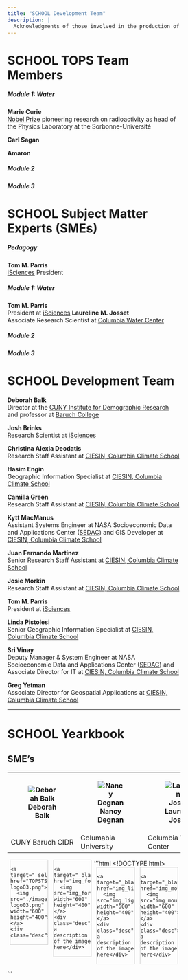 ```yaml
---
title: "SCHOOL Development Team"
description: |
  Acknowledgments of those involved in the production of the TOPSTSCHOOL Modules
---
```

# SCHOOL TOPS Team Members
##### Module 1: Water
**Marie Curie**\
[Nobel Prize](https://www.nobelprize.org/prizes/physics/1903/marie-curie/biographical/) pioneering research on radioactivity as head of the Physics Laboratory at the Sorbonne-Université

**Carl Sagan**

**Amaron**

##### Module 2
##### Module 3

# SCHOOL Subject Matter Experts (SMEs)
##### Pedagogy
**Tom M. Parris**\
[iSciences](https://www.isciences.com/) President

##### Module 1: Water
**Tom M. Parris**\
President at [iSciences](https://www.isciences.com/) 
**Laureline M. Josset**\
Associate Research Scientist at [Columbia Water Center](https://water.columbia.edu/)

##### Module 2
##### Module 3

# SCHOOL Development Team
**Deborah Balk **\
Director at the [CUNY Institute for Demographic Research](https://www.cuny.edu/about/centers-and-institutes/demographic-research/) and professor at [Baruch College](https://www.baruch.cuny.edu/)

**Josh Brinks **\
Research Scientist at [iSciences](https://www.isciences.com/) 

**Christina Alexia Deodatis **\
Research Staff Assistant at [CIESIN, Columbia Climate School](https://www.ciesin.columbia.edu/index.html)

**Hasim Engin **\
Geographic Information Specialist at [CIESIN, Columbia Climate School](https://www.ciesin.columbia.edu/index.html)

**Camilla Green**\
Research Staff Assistant at [CIESIN, Columbia Climate School](https://www.ciesin.columbia.edu/index.html)

**Kytt MacManus**\
Assistant Systems Engineer at NASA Socioeconomic Data and Applications Center $($[SEDAC](https://sedac.ciesin.columbia.edu/)$)$ and GIS Developer at [CIESIN, Columbia Climate School](https://www.ciesin.columbia.edu/index.html)

**Juan Fernando Martinez**\
Senior Research Staff Assistant at [CIESIN, Columbia Climate School](https://www.ciesin.columbia.edu/index.html)

**Josie Morkin **\
Research Staff Assistant at [CIESIN, Columbia Climate School](https://www.ciesin.columbia.edu/index.html)

**Tom M. Parris**\
President at [iSciences](https://www.isciences.com/) 

**Linda Pistolesi **\
Senior Geographic Information Specialist at [CIESIN, Columbia Climate School](https://www.ciesin.columbia.edu/index.html)

**Sri Vinay **\
Deputy Manager & System Engineer at NASA Socioeconomic Data and Applications Center $($[SEDAC](https://sedac.ciesin.columbia.edu/)$)$ and Associate Director for IT at [CIESIN, Columbia Climate School](https://www.ciesin.columbia.edu/index.html)

**Greg Yetman **\
Associate Director for Geospatial Applications at [CIESIN, Columbia Climate School](https://www.ciesin.columbia.edu/index.html)



<hr>

# SCHOOL Yearkbook
## SME's
<table>
  <tr>
    <th>![Deborah Balk](images/Balk_headshot.png)</th>
    <th>![Nancy Degnan](images/Degman_headshot.png)</th>
    <th>![Laureline Josset](images/Josset_headshot.png)</th>
    <th>![Ryan Meade](images/Meade_headshot.png)</th>
    <th>![Thomas Parris](images/Parris_headshot.png)</th>
  </tr>
  <tr>
    <td>CUNY Baruch CIDR</td>
    <td>Columabia University</td>
    <td>Columbia Water Center</td>
    <td>SUNY Binghampton</td>
    <td>iScience</td>
  </tr>
  
</table>


'''html
<!DOCTYPE html>
<html>
<head>
<style>
  div.gallery {
    border: 1px solid #ccc;
  }

  div.gallery:hover {
    border: 1px solid #777;
  }

  div.gallery img {
    width: 100%;
    height: auto;
  }

  div.desc {
    padding: 15px;
    text-align: center;
  }

  * {
    box-sizing: border-box;
  }

  .responsive {
    padding: 0 6px;
    float: left;
    width: 24.99999%;
  }

  @media only screen and (max-width: 700px) {
    .responsive {
      width: 49.99999%;
      margin: 6px 0;
    }
  }

  @media only screen and (max-width: 500px) {
    .responsive {
      width: 100%;
    }
  }

  .clearfix:after {
    content: "";
    display: table;
    clear: both;
  }
</style>
</head>
<body>

<div class="responsive">
  <div class="gallery">
    <a target="_self" href="TOPSTSCHOOL-logo03.png">
      <img src="./images/TOPSTSCHOOL-logo03.png" width="600" height="400">
    </a>
    <div class="desc">TOPSLOGO</div>
  </div>
</div>

<div class="responsive">
  <div class="gallery">
    <a target="_blank" href="img_forest.jpg">
      <img src="img_forest.jpg" width="600" height="400">
    </a>
    <div class="desc">Add a description of the image here</div>
  </div>
</div>

<div class="responsive">
  <div class="gallery">
    <a target="_blank" href="img_lights.jpg">
      <img src="img_lights.jpg" width="600" height="400">
    </a>
    <div class="desc">Add a description of the image here</div>
  </div>
</div>

<div class="responsive">
  <div class="gallery">
    <a target="_blank" href="img_mountains.jpg">
      <img src="img_mountains.jpg" width="600" height="400">
    </a>
    <div class="desc">Add a description of the image here</div>
  </div>
</div>

<div class="clearfix"></div>

</body>
</html>
'''



